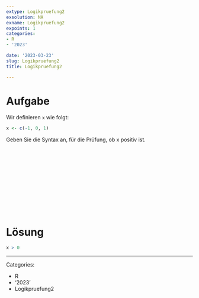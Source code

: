 ```yaml
---
extype: Logikpruefung2
exsolution: NA
exname: Logikpruefung2
expoints: 1
categories:
- R
- '2023'

date: '2023-03-23'
slug: Logikpruefung2
title: Logikpruefung2

---
```







# Aufgabe

Wir definieren `x` wie folgt:

```r
x <- c(-1, 0, 1)
```

Geben Sie die Syntax an, für die Prüfung, ob x positiv ist.


</br>
</br>
</br>
</br>
</br>
</br>
</br>
</br>
</br>
</br>

# Lösung

```r
x > 0
```





---

Categories: 

- R
- '2023'
- Logikpruefung2

